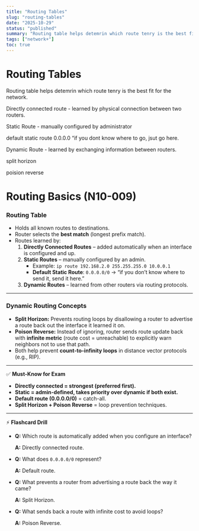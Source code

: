 ```yaml
---
title: "Routing Tables"
slug: "routing-tables"
date: "2025-10-29"
status: "published"
summary: "Routing table helps detemrin which route tenry is the best fit for the network."
tags: ["network+"]
toc: true
---
```


# Routing Tables

Routing table helps detemrin which route tenry is the best fit for the network. 

Directly connected route - learned by physical connection between two routers. 

Static Route - manually configured by administrator 

default static route 0.0.0.0 “if you dont know where to go, jsut go here. 

Dynamic Route - learned by exchanging information between routers. 

split horizon 

poision reverse 

# Routing Basics (N10-009)

### **Routing Table**

- Holds all known routes to destinations.
- Router selects the **best match** (longest prefix match).
- Routes learned by:
    1. **Directly Connected Routes** – added automatically when an interface is configured and up.
    2. **Static Routes** – manually configured by an admin.
        - Example: `ip route 192.168.2.0 255.255.255.0 10.0.0.1`
        - **Default Static Route**: `0.0.0.0/0` → “if you don’t know where to send it, send it here.”
    3. **Dynamic Routes** – learned from other routers via routing protocols.

---

### **Dynamic Routing Concepts**

- **Split Horizon:** Prevents routing loops by disallowing a router to advertise a route back out the interface it learned it on.
- **Poison Reverse:** Instead of ignoring, router sends route update back with **infinite metric** (route cost = unreachable) to explicitly warn neighbors not to use that path.
- Both help prevent **count-to-infinity loops** in distance vector protocols (e.g., RIP).

---

✅ **Must-Know for Exam**

- **Directly connected = strongest (preferred first).**
- **Static = admin-defined, takes priority over dynamic if both exist.**
- **Default route (0.0.0.0/0)** = catch-all.
- **Split Horizon + Poison Reverse** = loop prevention techniques.

---

⚡ **Flashcard Drill**

- **Q:** Which route is automatically added when you configure an interface?
    
    **A:** Directly connected route.
    
- **Q:** What does `0.0.0.0/0` represent?
    
    **A:** Default route.
    
- **Q:** What prevents a router from advertising a route back the way it came?
    
    **A:** Split Horizon.
    
- **Q:** What sends back a route with infinite cost to avoid loops?
    
    **A:** Poison Reverse.
